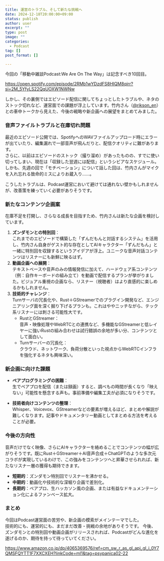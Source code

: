 ```yaml
---
title: 運営のトラブル、そして新たな挑戦へ
date: 2024-12-18T20:00:00+09:00
status: publish
author: user
excerpt: ""
type: post
image: ""
categories:
  - Podcast
tag: []
post_format: []

---
```


今回の「移動中雑談Podcast:We Are On The Way」は記念すべき10回目。  

https://open.spotify.com/episode/2RMb1wYDzdFS8HIQM8qirr?si=2M_5YfyLS22QqUOXW1NWNw

しかし、その裏側ではエピソード配信に関してちょっとしたトラブルや、ネタのストック切れなど、運営面での課題が浮上しています。竹内さん（[@rikson_en](https://x.com/rikson_en)）との車中トークから見えた、今後の戦略や新企画への展望をまとめてみました。

### 音声ファイルトラブルと在庫切れ問題

最近のエピソード公開では、SpotifyへのWAVファイルアップロード時にエラーが出ていたり、編集漏れで一部音声が飛んだりと、配信クオリティに難があります。  
さらに、以前はエピソードのストック（撮り溜め）があったものの、すでに使い切ってしまい、現在は「収録した翌週には配信」というシビアなスケジュール。しかも、先週の回で「モチベーション」について話した回は、竹内さんがマイクを入れ忘れる致命的ミスによりお蔵入り……。

こうしたトラブルは、Podcast運営において避けては通れない壁かもしれませんが、改善策を練っていく必要がありそうです。

### 新たなコンテンツ企画案

在庫不足を打開し、さらなる成長を目指すため、竹内さんは新たな企画を検討しています。
1. **ズンダモンとの特別回**：  
    これまでのエピソードで構築した「ずんだもんと対話するシステム」を活用し、竹内さん自身がゲスト的な存在としてAIキャラクター「ずんだもん」と一緒に特別回を収録するというアイデアが浮上。ユニークな音声対話コンテンツはリスナーにも新鮮に映るはず。
2. **動画企画への展開**：  
    テキストベースや音声のみの情報発信に加えて、ハードウェア系コンテンツ（例：自作キーボードの組み立て）を動画で配信するプランが挙がりました。ビジュアル重視の企画なら、リスナー（視聴者）はより直感的に楽しめるかもしれません。
3. **技術的チャレンジ**：  
    Turnサーバの冗長化や、Rust＋GStreamerでのプラグイン開発など、エンジニアリング面を深く掘り下げるプランも。これはややニッチながら、テック系リスナーには刺さる可能性大です。
    - RustとGStreamer：  
        音声・映像処理やWebRTCとの連携など、多機能なGStreamerと低レイヤーに強いRustの組み合わせは試行錯誤の余地が多い分、コンテンツとして面白い。
    - Turnサーバーの冗長化：  
        クラウド、ネットワーク、負荷分散といった視点からWebRTCインフラを強化するネタも興味深い。

### 新企画に向けた課題

- **ペアプログラミングの困難**：  
    生でペアプロを配信（または録画）すると、調べもの時間が長くなり「映えない」可能性を懸念する声も。事前準備や編集工夫が必須になりそうです。
    
- **技術者向けコンテンツの整理**：  
    Whisper、Voicevox、GStreamerなどの要素が増えるほど、まとめや解説が難しくなります。記事やドキュメンタリー動画としてまとめる方法を考えることが必要。
    

### 今後の方向性

音声だけでなく映像、さらにAIキャラクターを絡めることでコンテンツの幅が広がりそうです。既にRust＋GStreamer＋AI音声合成＋ChatGPTのような多次元コラボが実現しているわけで、この強みをコンテンツへと昇華させられれば、新たなリスナー層の獲得も期待できます。

- **短期的**：ズンダモン特別回でリスナーを沸かせる。
- **中期的**：動画化や技術的な深堀り企画で差別化。
- **長期的**：ペアプロ、生ハッカソン風の企画、または有益なドキュメンテーション化によるファンベース拡大。

### まとめ

今回はPodcast運営面の苦労や、新企画の模索がメインテーマでした。  
技術的にも、運営的にも、まだまだ改善・挑戦の余地がありそうです。
今後、ズンダモンとの特別回や動画企画がリリースされれば、Podcastがどんな進化を遂げるのか、期待を持って待っていてください。

https://www.amazon.co.jp/dp/4065369576/ref=cm_sw_r_as_gl_api_gl_i_0Y7QMSFQYTT1F7XXCXEH?linkCode=ml1&tag=psypanica02-22